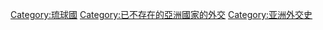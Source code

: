 [[Category:琉球國|Category:琉球國]]
[[Category:已不存在的亞洲國家的外交|Category:已不存在的亞洲國家的外交]]
[[Category:亚洲外交史|Category:亚洲外交史]]